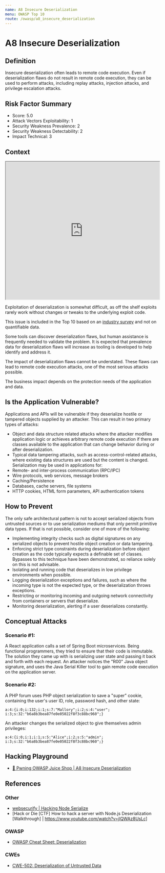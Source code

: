 ```yaml
---
name: A8 Insecure Deserialization
menu: OWASP Top 10
route: /owasp/a8_insecure_deserialization
---
```


# A8 Insecure Deserialization


## Definition

Insecure deserialization often leads to remote code execution. Even if deserialization flaws do not
result in remote code execution, they can be used to perform attacks, including replay attacks,
injection attacks, and privilege escalation attacks. 

## Risk Factor Summary

- Score: 5.0
- Attack Vectors Exploitability: 1
- Security Weakness Prevalence: 2
- Security Weakness Detectability: 2
- Impact Technical: 3

## Context

<iframe width="100%" height="450"
src="https://www.youtube.com/embed/nkTBwbnfesQ">
</iframe>

Exploitation of deserialization is
somewhat difficult, as off the shelf
exploits rarely work without changes
or tweaks to the underlying exploit
code.


This issue is included in the Top 10 based on an
[industry survey](https://owasp.blogspot.com/2017/08/owasp-top-10-2017-project-update.html) and not on quantifiable data.

Some tools can discover deserialization flaws, but
human assistance is frequently needed to validate
the problem. It is expected that prevalence data for
deserialization flaws will increase as tooling is
developed to help identify and address it.


The impact of deserialization flaws
cannot be understated. These flaws
can lead to remote code execution
attacks, one of the most serious
attacks possible.


The business impact depends on the
protection needs of the application
and data.


## Is the Application Vulnerable?

Applications and APIs will be vulnerable if they deserialize hostile
or tampered objects supplied by an attacker.
This can result in two primary types of attacks:
- Object and data structure related attacks where the attacker
modifies application logic or achieves arbitrary remote code
execution if there are classes available to the application that
can change behavior during or after deserialization.
- Typical data tampering attacks, such as access-control-related
attacks, where existing data structures are used but the content
is changed.
Serialization may be used in applications for:
- Remote- and inter-process communication (RPC/IPC)
- Wire protocols, web services, message brokers
- Caching/Persistence
- Databases, cache servers, file systems
- HTTP cookies, HTML form parameters, API authentication
tokens 

## How to Prevent

The only safe architectural pattern is not to accept serialized
objects from untrusted sources or to use serialization mediums
that only permit primitive data types.
If that is not possible, consider one of more of the following:
- Implementing integrity checks such as digital signatures on any
serialized objects to prevent hostile object creation or data
tampering.
- Enforcing strict type constraints during deserialization before
object creation as the code typically expects a definable set of
classes. Bypasses to this technique have been demonstrated,
so reliance solely on this is not advisable.
- Isolating and running code that deserializes in low privilege
environments when possible.
- Logging deserialization exceptions and failures, such as where
the incoming type is not the expected type, or the
deserialization throws exceptions.
- Restricting or monitoring incoming and outgoing network
connectivity from containers or servers that deserialize.
- Monitoring deserialization, alerting if a user deserializes
constantly.

## Conceptual Attacks

### Scenario #1:
A React application calls a set of Spring Boot
microservices. Being functional programmers, they tried to
ensure that their code is immutable. The solution they came up
with is serializing user state and passing it back and forth with
each request. An attacker notices the "R00" Java object
signature, and uses the Java Serial Killer tool to gain remote
code execution on the application server.

### Scenario #2:
A PHP forum uses PHP object serialization to save
a "super" cookie, containing the user's user ID, role, password
hash, and other state:

```
a:4:{i:0;i:132;i:1;s:7:"Mallory";i:2;s:4:"user";
i:3;s:32:"b6a8b3bea87fe0e05022f8f3c88bc960";}
```

An attacker changes the serialized object to give themselves
admin privileges:

```
a:4:{i:0;i:1;i:1;s:5:"Alice";i:2;s:5:"admin";
i:3;s:32:"b6a8b3bea87fe0e05022f8f3c88bc960";}
```

## Hacking Playground

- [🧃 Pwning OWASP Juice Shop | A8 Insecure Deserialization](https://pwning.owasp-juice.shop/part2/insecure-deserialization.html)

## References

### Other

- [websecurify | Hacking Node Serialize](https://blog.websecurify.com/2017/02/hacking-node-serialize.html)
- [Hack or Die [CTF] How to hack a server with Node.js Deserialization [Walkthrough] | https://www.youtube.com/watch?v=jIQWAz8UsLc]

### OWASP

- [OWASP Cheat Sheet: Deserialization](https://cheatsheetseries.owasp.org/cheatsheets/Deserialization_Cheat_Sheet.html)

### CWEs

- [CWE-502: Deserialization of Untrusted Data](https://cwe.mitre.org/data/definitions/502.html)